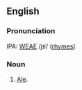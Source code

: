 ==English==

===Pronunciation===
IPA: [[WEAE]] /jɪl/ ([[Rhymes:English:-ɪl|rhymes]])

===Noun===
# [[Ale]].
